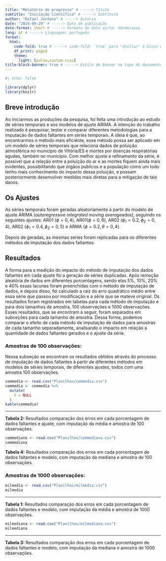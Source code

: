 ```yaml
---
title: "Relatório de progresso" # -----> Título
subtitle: "Iniciação Científica" # -----> Subtítulo
author: "Rafael Jordane" # -----> Autoria
date: "2024-09-29" # -----> Data de publicação
date-format: short # -----> Formato de data curto: dd/mm/aaaa
lang: pt # -----> Linguagem: português
format: 
  html:  
    code-fold: true # -----> code-fold: `true` para "ocultar" o bloco de códigos
    df_print: paged
    theme: 
      light: [pulse,custom.scss]
title-block-banner: true # -----> Estilo de banner no topo do documento
---
```


```r
#| echo: false

library(dplyr)
library(knitr)
```

## Breve introdução

Ao iniciarmos as produções da pesquisa, foi feita uma introdução ao estudo de séries temporais e aos modelos de ajuste ARIMA. A intenção do trabalho realizado é pesquisar, testar e comparar diferentes metodologias para a imputação de dados faltantes em séries temporais. A ideia é que, ao encontrarmos o método mais eficiênte, esse método possa ser aplicado em um modelo de séries temporais que relaciona dados de poluição atmosférica no município de VItória/ES e mortes por doenças respiratórias agudas, também no município. Com melhor ajuste e refinamento da série, é possível que a relação entre a poluição do ar e as mortes fiquem ainda mais evidentes, possibilitando que órgãos publicos e a população como um todo tenho mais conhecimento do impacto dessa poluição, e possam posteriormente desenvolver medidas mais diretas para a mitigação de tais danos.

## Os Ajustes

As séries temporais foram geradas aleatoriamente à partir do modelo de ajuste ARIMA (*autoregressive integrated moving average*ados), seguindo os seguintes ajustes: AR01 $(\phi=0,4)$, AR01$(\phi=0,6)$, AR02 $(\phi_1=0.2, \phi_2=0,4)$, AR02 $(\phi_1=0.4, \phi_2=0,5)$ e ARMA $(\phi=0.2, \theta=0,4)$.

Depois de geradas, as mesmas series foram replicadas para os diferentes métodos de imputação dos dados faltantes.

## Resultados

A forma para a medição do impacto do método de imputação dos dados faltantes em cada ajuste foi a geração de séries duplicadas. Após remoção aleatória de dados em diferentes porcentagens, sendo elas 5%, 10%, 20% e 40% essas lacunas foram preenchidas com o método de imputação de dados, e depois disso, foi calculado a raiz do erro quadrático médio entre essa série que passou por modificação e a série que se mateve original. Os resultados foram registrados em tabelas para cada método de imputação e para dois tamanhos de amostra, 100 observações e 1000 observações. Esses resultados, que se encontram à seguir, foram separados em subceções para cada tamanho de amostra. Dessa forma, podemos comparar o efeito de cada método de imputação de dados para amostras de cada tamanho separadamente, analisando o impacto em relação a quantidade de dados faltantes gerados e o ajuste da série.

### Amostras de 100 observações:

Nessa subseção se encontram os resultados obtidos através do processo de imputação de dados faltantes à partir de diferentes métodos em modelos de séries temporais, de diferentes ajustes, todos com uma amostra 100 observações.

```r
cemmedia <- read.csv("Planilhas/cemmedia.csv") 
cemmedia <- cemmedia %>%
  mutate(
    X = NULL
  )
kable(cemmedia)
```

------------------------------------------------------------------------

**Tabela 2:** Resultados comparação dos erros em cada porcentagem de dados faltantes e ajuste, com imputação da média e amostra de 100 observações.

```r
cemmediana <- read.csv("Planilhas/cemmediana.csv") 
cemmediana
```

**Tabela 4:** Resultados comparação dos erros em cada porcentagem de dados faltantes e modelo, com imputação da mediana e amostra de 100 observações.

### Amostras de 1000 observações:

```r
milmedia <- read.csv("Planilhas/milmedia.csv")
milmedia
```

------------------------------------------------------------------------

**Tabela 1:** Resultados comparação dos erros em cada porcentagem de dados faltantes e modelo, com imputação da média e amostra de 1000 observações.

```r
milmediana <- read.csv("Planilhas/milmediana.csv")
milmediana
```

------------------------------------------------------------------------

**Tabela 3:** Resultados comparação dos erros em cada porcentagem de dados faltantes e modelo, com imputação da mediana e amostra de 1000 observações.
